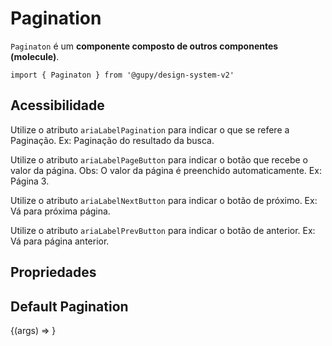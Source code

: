 
<Meta title="molecules/Pagination" component={Pagination} argTypes={{}} />

# Pagination

`Paginaton` é um **componente composto de outros componentes (molecule)**.

`import { Paginaton } from '@gupy/design-system-v2'`

## Acessibilidade

Utilize o atributo `ariaLabelPagination` para indicar o que se refere a Paginação. Ex: Paginação do resultado da busca.

Utilize o atributo `ariaLabelPageButton` para indicar o botão que recebe o valor da página. Obs: O valor da página é preenchido automaticamente. Ex: Página 3.

Utilize o atributo `ariaLabelNextButton` para indicar o botão de próximo. Ex: Vá para próxima página.

Utilize o atributo `ariaLabelPrevButton` para indicar o botão de anterior. Ex: Vá para página anterior.

## Propriedades

<ArgsTable of={Pagination} />

## Default Pagination

<Canvas>
  <Story
    name="Pagination"
    args={{
      initialPage: 2,
      totalPages: 5,
      ariaLabelPagination: 'Paginação do resultado da busca',
      ariaLabelPageButton: 'Página',
      ariaLabelNextButton: 'Vá para próxima página',
      ariaLabelPrevButton: 'Vá para página anterior',
      ...actions({ onPageChange: 'onPageChange' })
    }}
  >
    {(args) => <Pagination {...args} />}
  </Story>
</Canvas>
